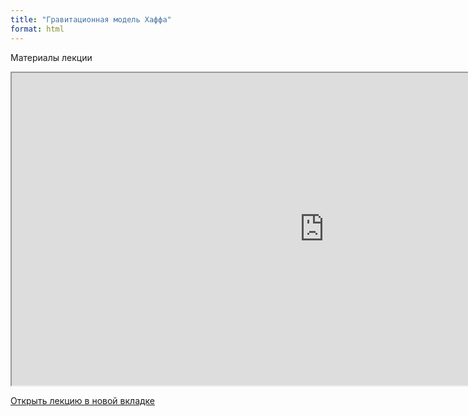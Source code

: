 ```yaml
---
title: "Гравитационная модель Хаффа"
format: html
---
```


Материалы лекции

```{=html}
<iframe src="https://baltti.github.io/gravity-model/" width="1000" height="500"></iframe>
```

[Открыть лекцию в новой вкладке](https://baltti.github.io/gravity-model/){target="_blank"}
